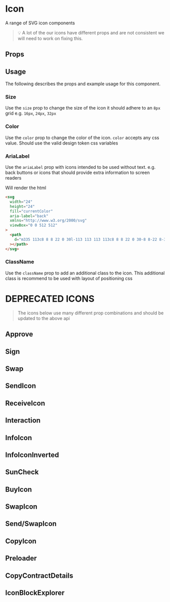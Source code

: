 


# Icon

A range of SVG icon components

> 💡 A lot of the our icons have different props and are not consistent we will need to work on fixing this.

## Props

<ArgsTable of={IconCaretLeft} />

## Usage

The following describes the props and example usage for this component.

### Size

Use the `size` prop to change the size of the icon it should adhere to an `8px` grid e.g. `16px`, `24px`, `32px`

<Canvas>
  <Story id="ui-components-ui-icon-icon-stories-js--size" />
</Canvas>

### Color

Use the `color` prop to change the color of the icon. `color` accepts any css value. Should use the valid design token css variables

<Canvas>
  <Story id="ui-components-ui-icon-icon-stories-js--color" />
</Canvas>

### AriaLabel

Use the `ariaLabel` prop with icons intended to be used without text. e.g. back buttons or icons that should provide extra information to screen readers

<Canvas>
  <Story id="ui-components-ui-icon-icon-stories-js--aria-label" />
</Canvas>

Will render the html

```html
<svg
  width="24"
  height="24"
  fill="currentColor"
  aria-label="back"
  xmlns="http://www.w3.org/2000/svg"
  viewBox="0 0 512 512"
>
  <path
    d="m335 113c8 8 8 22 0 30l-113 113 113 113c8 8 8 22 0 30-8 8-22 8-30 0l-128-128c-8-8-8-22 0-30l128-128c8-8 22-8 30 0z"
  ></path>
</svg>
```

### ClassName

Use the `className` prop to add an additional class to the icon. This additional class is recommend to be used with layout of positioning css

# DEPRECATED ICONS

> The icons below use many different prop combinations and should be updated to the above api

## Approve

<Canvas>
  <Story id="ui-components-ui-icon-icon-stories-js--approve-story" />
</Canvas>

<ArgsTable of={Approve} />

## Sign

<Canvas>
  <Story id="ui-components-ui-icon-icon-stories-js--sign-story" />
</Canvas>

<ArgsTable of={Sign} />

## Swap

<Canvas>
  <Story id="ui-components-ui-icon-icon-stories-js--swap-story" />
</Canvas>

<ArgsTable of={Swap} />

## SendIcon

<Canvas>
  <Story id="ui-components-ui-icon-icon-stories-js--send-icon-story" />
</Canvas>

<ArgsTable of={SendIcon} />

## ReceiveIcon

<Canvas>
  <Story id="ui-components-ui-icon-icon-stories-js--receive-icon-story" />
</Canvas>

<ArgsTable of={ReceiveIcon} />

## Interaction

<Canvas>
  <Story id="ui-components-ui-icon-icon-stories-js--interaction-story" />
</Canvas>

<ArgsTable of={Interaction} />

## InfoIcon

<Canvas>
  <Story id="ui-components-ui-icon-icon-stories-js--info-icon-story" />
</Canvas>

<ArgsTable of={InfoIcon} />

## InfoIconInverted

<Canvas>
  <Story id="ui-components-ui-icon-icon-stories-js--info-icon-inverted-story" />
</Canvas>

<ArgsTable of={InfoIconInverted} />

## SunCheck

<Canvas>
  <Story id="ui-components-ui-icon-icon-stories-js--sun-check-story" />
</Canvas>

<ArgsTable of={SunCheck} />

## BuyIcon

<Canvas>
  <Story id="ui-components-ui-icon-icon-stories-js--buy-icon-story" />
</Canvas>

<ArgsTable of={BuyIcon} />

## SwapIcon

<Canvas>
  <Story id="ui-components-ui-icon-icon-stories-js--swap-icon-story" />
</Canvas>

<ArgsTable of={SwapIcon} />

## Send/SwapIcon

<Canvas>
  <Story id="ui-components-ui-icon-icon-stories-js--send-swap-icon-story" />
</Canvas>

<ArgsTable of={SwapIconComponent} />

## CopyIcon

<Canvas>
  <Story id="ui-components-ui-icon-icon-stories-js--copy-icon-story" />
</Canvas>

<ArgsTable of={CopyIcon} />

## Preloader

<Canvas>
  <Story id="ui-components-ui-icon-icon-stories-js--preloader-story" />
</Canvas>

<ArgsTable of={Preloader} />

## CopyContractDetails

<Canvas>
  <Story id="ui-components-ui-icon-icon-stories-js--copy-contract-details-story" />
</Canvas>

<ArgsTable of={CopyContractDetails} />

## IconBlockExplorer

<Canvas>
  <Story id="ui-components-ui-icon-icon-stories-js--icon-block-explorer-story" />
</Canvas>

<ArgsTable of={IconBlockExplorer} />